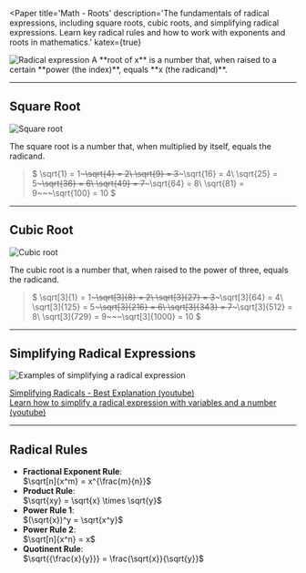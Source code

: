 

<Paper
  title='Math - Roots'
  description='The fundamentals of radical expressions, including square roots, cubic roots, and simplifying radical expressions. Learn key radical rules and how to work with exponents and roots in mathematics.'
  katex={true}
>

<Image src={Image1} alt="Radical expression" />
A **root of x** is a number that, when raised to a certain **power (the index)**, equals **x (the radicand)**.

---

## Square Root

<Image src={Image2} alt="Square root" />

The square root is a number that, when multiplied by itself, equals the radicand.

>$
\sqrt{1} = 1~~~\sqrt{4} = 2\\
\sqrt{9} = 3~~~\sqrt{16} = 4\\
\sqrt{25} = 5~~~\sqrt{36} = 6\\
\sqrt{49} = 7~~~\sqrt{64} = 8\\
\sqrt{81} = 9~~~\sqrt{100} = 10
$

---

## Cubic Root

<Image src={Image3} alt="Cubic root" />

The cubic root is a number that, when raised to the power of three, equals the radicand.

>$
\sqrt[3]{1} = 1~~~\sqrt[3]{8} = 2\\
\sqrt[3]{27} = 3~~~\sqrt[3]{64} = 4\\
\sqrt[3]{125} = 5~~~\sqrt[3]{216} = 6\\
\sqrt[3]{343} = 7~~~\sqrt[3]{512} = 8\\
\sqrt[3]{729} = 9~~~\sqrt[3]{1000} = 10
$

---

## Simplifying Radical Expressions

<Image src={Image5} alt="Examples of simplifying a radical expression" />

[Simplifying Radicals - Best Explanation (youtube)](https://www.youtube.com/watch?v=5wCldWohDIg)\
[Learn how to simplify a radical expression with variables and a number (youtube)](https://www.youtube.com/watch?v=VheIP4Xdrd8)

---

## Radical Rules

- **Fractional Exponent Rule**: <br/> $\sqrt[n]{x^m} = x^{\frac{m}{n}}$
- **Product Rule**: <br/> $\sqrt{xy} = \sqrt{x} \times \sqrt{y}$
- **Power Rule 1**: <br/> $(\sqrt{x})^y = \sqrt{x^y}$
- **Power Rule 2**: <br/> $\sqrt[n]{x^n} = x$
- **Quotinent Rule**: <br/> $\sqrt{{\frac{x}{y}}} = \frac{\sqrt{x}}{\sqrt{y}}$

</Paper>
